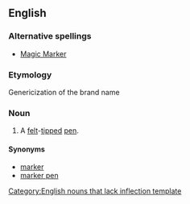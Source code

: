 ==English==
{{wikipedia}}

===Alternative spellings===
* [[Magic Marker]]

===Etymology===
Genericization of the brand name {{term|Magic Marker}}

===Noun===
{{infl|en|noun}}[[Category:English nouns that lack inflection template]]

# A [[felt]]-[[tip]]ped [[pen]].

====Synonyms====
* [[marker]]
* [[marker pen]]